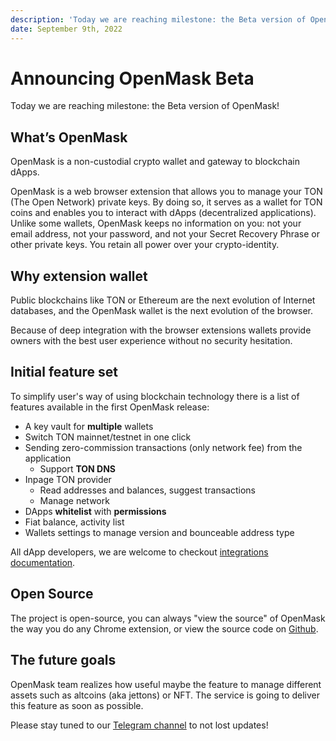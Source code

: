 ```yaml
---
description: 'Today we are reaching milestone: the Beta version of OpenMask!'
date: September 9th, 2022
---
```




# Announcing OpenMask Beta

<Authors date="September 9th, 2022">
  <Author name="Nikita Kuznetov" link="https://github.com/KuznetsovNikita" />
</Authors>

Today we are reaching milestone: the Beta version of OpenMask!

## What’s OpenMask

OpenMask is a non-custodial crypto wallet and gateway to blockchain dApps.

OpenMask is a web browser extension that allows you to manage your TON (The Open Network) private keys.
By doing so, it serves as a wallet for TON coins and enables you to interact with dApps (decentralized applications).
Unlike some wallets, OpenMask keeps no information on you: not your email address, not your password, and not your
Secret Recovery Phrase or other private keys. You retain all power over your crypto-identity.

## Why extension wallet

Public blockchains like TON or Ethereum are the next evolution of Internet databases, and the OpenMask wallet is the next evolution of the browser.

Because of deep integration with the browser extensions wallets provide owners with the best user experience without no security hesitation.

## Initial feature set

To simplify user's way of using blockchain technology there is a list of features available in the first OpenMask release:

- A key vault for **multiple** wallets
- Switch TON mainnet/testnet in one click
- Sending zero-commission transactions (only network fee) from the application
  - Support **TON DNS**
- Inpage TON provider
  - Read addresses and balances, suggest transactions
  - Manage network
- DApps **whitelist** with **permissions**
- Fiat balance, activity list
- Wallets settings to manage version and bounceable address type

All dApp developers, we are welcome to checkout [integrations documentation](/docs/introduction).

## Open Source

The project is open-source, you can always "view the source" of OpenMask the way you do any Chrome extension, or view the source code on [Github](https://github.com/OpenProduct/openmask-extension).

## The future goals

OpenMask team realizes how useful maybe the feature to manage different assets such as altcoins (aka jettons) or NFT. The service is going to deliver this feature as soon as possible.

Please stay tuned to our [Telegram channel](https://t.me/openproduct) to not lost updates!
